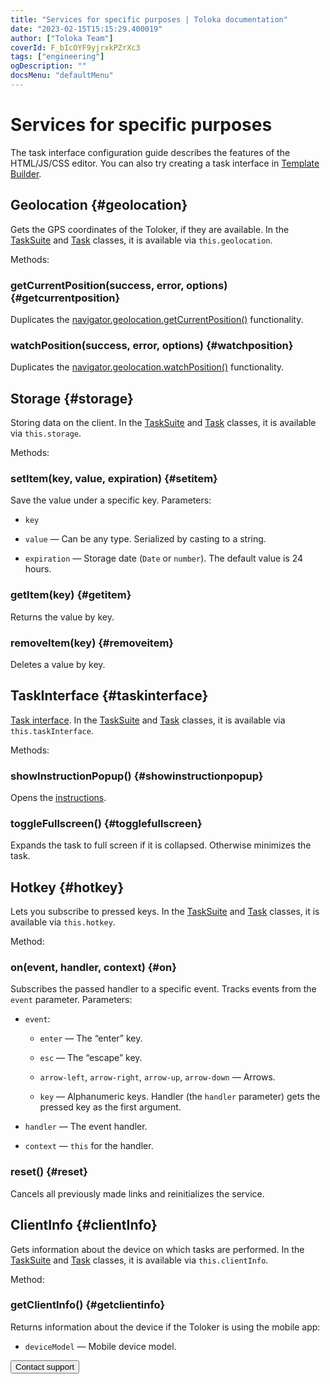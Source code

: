 ```yaml
---
title: "Services for specific purposes | Toloka documentation"
date: "2023-02-15T15:15:29.400019"
author: ["Toloka Team"]
coverId: F_bIcOYF9yjrxkPZrXc3
tags: ["engineering"]
ogDescription: ""
docsMenu: "defaultMenu"
---
```



# Services for specific purposes

<Note mode="note" title="Note">

The task interface configuration guide describes the features of the HTML/JS/CSS editor. You can also try creating a task interface in [Template Builder](/docs/template-builder/).

</Note>

## Geolocation {#geolocation}

Gets the GPS coordinates of the Toloker, if they are available. In the [TaskSuite](/docs/guide/tasksuite) and [Task](/docs/guide/task) classes, it is available via `this.geolocation`.

Methods:

### getCurrentPosition(success, error, options) {#getcurrentposition}

Duplicates the [navigator.geolocation.getCurrentPosition()](https://developer.mozilla.org/en-US/docs/Web/API/Geolocation/getCurrentPosition) functionality.

### watchPosition(success, error, options) {#watchposition}

Duplicates the [navigator.geolocation.watchPosition()](https://developer.mozilla.org/en-US/docs/Web/API/Geolocation/watchPosition) functionality.

## Storage {#storage}

Storing data on the client. In the [TaskSuite](/docs/guide/tasksuite) and [Task](/docs/guide/task) classes, it is available via `this.storage`.

Methods:

### setItem(key, value, expiration) {#setitem}

Save the value under a specific key. Parameters:

- `key`

- `value` — Can be any type. Serialized by casting to a string.

- `expiration` — Storage date (`Date` or `number`). The default value is 24 hours.

### getItem(key) {#getitem}

Returns the value by key.

### removeItem(key) {#removeitem}

Deletes a value by key.

## TaskInterface {#taskinterface}

[Task interface](/docs/glossary#task-interface). In the [TaskSuite](/docs/guide/tasksuite) and [Task](/docs/guide/task) classes, it is available via `this.taskInterface`.

Methods:

### showInstructionPopup() {#showinstructionpopup}

Opens the [instructions](/docs/guide/instruction).

### toggleFullscreen() {#togglefullscreen}

Expands the task to full screen if it is collapsed. Otherwise minimizes the task.

## Hotkey {#hotkey}

Lets you subscribe to pressed keys. In the [TaskSuite](/docs/guide/tasksuite) and [Task](/docs/guide/task) classes, it is available via `this.hotkey`.

Method:

### on(event, handler, context) {#on}

Subscribes the passed handler to a specific event. Tracks events from the `event` parameter. Parameters:

- `event`:

    - `enter` — The “enter” key.

    - `esc` — The “escape” key.

    - `arrow-left`, `arrow-right`, `arrow-up`, `arrow-down` — Arrows.

    - `key` — Alphanumeric keys. Handler (the `handler` parameter) gets the pressed key as the first argument.

- `handler` — The event handler.

- `context` — `this` for the handler.

### reset() {#reset}

Cancels all previously made links and reinitializes the service.

## ClientInfo {#clientInfo}

Gets information about the device on which tasks are performed. In the [TaskSuite](/docs/guide/tasksuite) and [Task](/docs/guide/task) classes, it is available via `this.clientInfo`.

Method:

### getClientInfo() {#getclientinfo}

Returns information about the device if the Toloker is using the mobile app:

- `deviceModel` — Mobile device model.

<Button themeColor="light" view="default" size="l" type="link" url="/docs/guide/troubleshooting/support?form-source=guide-js-services">Contact support</Button>
